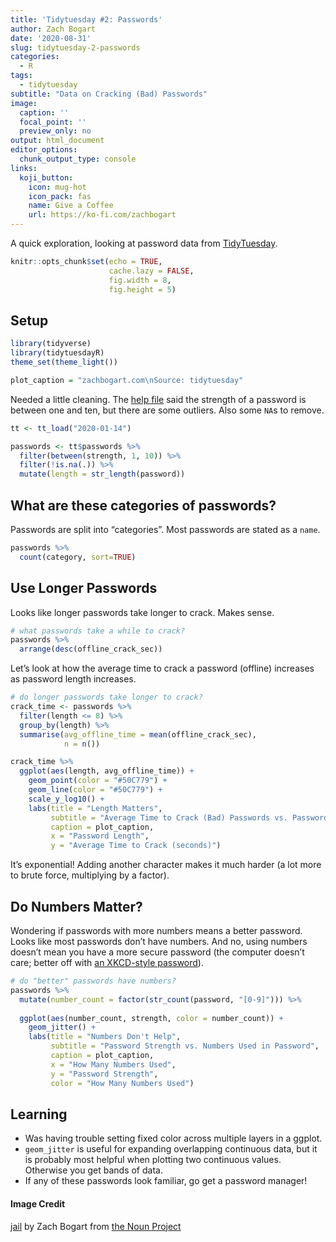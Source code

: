 ```yaml
---
title: 'Tidytuesday #2: Passwords'
author: Zach Bogart
date: '2020-08-31'
slug: tidytuesday-2-passwords
categories:
  - R
tags:
  - tidytuesday
subtitle: "Data on Cracking (Bad) Passwords"
image:
  caption: ''
  focal_point: ''
  preview_only: no
output: html_document
editor_options:
  chunk_output_type: console
links:
  koji_button:
    icon: mug-hot
    icon_pack: fas
    name: Give a Coffee
    url: https://ko-fi.com/zachbogart
---
```


<!--Starting Blurb-->
A quick exploration, looking at password data from [TidyTuesday](https://github.com/rfordatascience/tidytuesday).

<!--Put actual work here-->

```r
knitr::opts_chunk$set(echo = TRUE, 
                      cache.lazy = FALSE,
                      fig.width = 8,
                      fig.height = 5)
```

## Setup

```r
library(tidyverse)
library(tidytuesdayR)
theme_set(theme_light())

plot_caption = "zachbogart.com\nSource: tidytuesday"
```

Needed a little cleaning. The [help file](https://github.com/rfordatascience/tidytuesday/tree/master/data/2020/2020-01-14) said the strength of a password is between one and ten, but there are some outliers. Also some `NA`s to remove.

```r
tt <- tt_load("2020-01-14")

passwords <- tt$passwords %>% 
  filter(between(strength, 1, 10)) %>% 
  filter(!is.na(.)) %>% 
  mutate(length = str_length(password))
```

## What are these categories of passwords?
Passwords are split into "categories". Most passwords are stated as a `name`. 

```r
passwords %>% 
  count(category, sort=TRUE)
```

## Use Longer Passwords

Looks like longer passwords take longer to crack. Makes sense.

```r
# what passwords take a while to crack?
passwords %>% 
  arrange(desc(offline_crack_sec))
```

Let's look at how the average time to crack a password (offline) increases as password length increases.

```r
# do longer passwords take longer to crack?
crack_time <- passwords %>% 
  filter(length <= 8) %>% 
  group_by(length) %>% 
  summarise(avg_offline_time = mean(offline_crack_sec),
            n = n())

crack_time %>% 
  ggplot(aes(length, avg_offline_time)) +
    geom_point(color = "#50C779") +
    geom_line(color = "#50C779") +
    scale_y_log10() +
    labs(title = "Length Matters",
         subtitle = "Average Time to Crack (Bad) Passwords vs. Password Length",
         caption = plot_caption,
         x = "Password Length",
         y = "Average Time to Crack (seconds)")
```

It's exponential! Adding another character makes it much harder (a lot more to brute force, multiplying by a factor).

## Do Numbers Matter?

Wondering if passwords with more numbers means a better password. Looks like most passwords don't have numbers. And no, using numbers doesn't mean you have a more secure password (the computer doesn't care; better off with [an XKCD-style password](https://xkcd.com/936/)).

```r
# do "better" passwords have numbers?
passwords %>% 
  mutate(number_count = factor(str_count(password, "[0-9]"))) %>%
  
  ggplot(aes(number_count, strength, color = number_count)) +
    geom_jitter() +
    labs(title = "Numbers Don't Help",
         subtitle = "Password Strength vs. Numbers Used in Password",
         caption = plot_caption,
         x = "How Many Numbers Used",
         y = "Password Strength",
         color = "How Many Numbers Used")
```

<!--Section on Learning (general notes that came up)-->
## Learning

- Was having trouble setting fixed color across multiple layers in a ggplot. 
- `geom_jitter` is useful for expanding overlapping continuous data, but it is probably most helpful when plotting two continuous values. Otherwise you get bands of data.
- If any of these passwords look familiar, go get a password manager!

<!--Noun Image Credit-->
#### Image Credit
[jail](https://thenounproject.com/search/?creator=4129988&q=lock&i=2585095) by Zach Bogart from [the Noun Project](https://thenounproject.com/)

